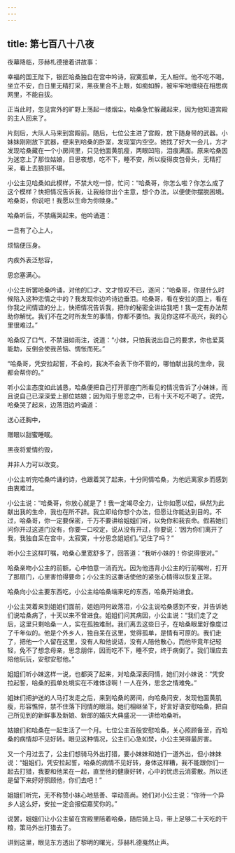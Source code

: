 ```yaml
---
---
---
```

title: 第七百八十八夜
---






夜幕降临，莎赫札德接着讲故事：





幸福的国王陛下，银匠哈桑独自在宫中吟诗，寂寞孤单，无人相伴。他不吃不喝，坐立不安，白日里无精打采，黑夜里合不上眼，如痴如醉，被牢牢地缠绕在相思病网里，不能自拔。

正当此时，忽见宫外的旷野上荡起一缕烟尘。哈桑急忙躲藏起来，因为他知道宫殿的主人回来了。

片刻后，大队人马来到宫殿前。随后，七位公主进了宫殿，放下随身带的武器。小妹妹刚刚放下武器，便来到哈桑的卧室，发现室内空空。她找了好大一会儿，方才发现哈桑藏在一个小房间里，只见他面黄肌瘦，两眼凹陷，泪痕满面。原来哈桑因为迷恋上了那位姑娘，日思夜想，吃不下，睡不安，所以瘦得皮包骨头，无精打采，看上去狼狈不堪。

小公主见哈桑如此模样，不禁大吃一惊，忙问：“哈桑哥，你怎么啦？你怎么成了这个模样？快把情况告诉我，让我给你出个主意，想个办法，以便使你摆脱困境。哈桑哥，你说吧！我愿以生命为你赎身。”

哈桑听后，不禁痛哭起来。他吟诵道：


一旦有了心上人，

烦恼便压身。

内疾外表泛愁容，

思恋塞满心。



小公主听罢哈桑吟诵，对他的口才、文才惊叹不已，遂问：“哈桑哥，你是什么时候陷入这种恋情之中的？我发现你边吟诗边垂泪。哈桑哥，看在安拉的面上，看在你我之间情谊的分上，快把情况告诉我，把你的秘密全讲给我吧！我一定有办法帮助你解忧。我们不在之时所发生的事情，你都不要怕。我见你这样不高兴，我的心里很难过。”

哈桑叹了口气，不禁泪如雨注，说道：“小妹，只怕我说出自己的要求，你也爱莫能助，反倒会使我苦恼、惆怅而死。”

“哈桑哥，凭安拉起誓，不会的，我决不会丢下你不管的，哪怕献出我的生命，我都会帮你的。”

听小公主态度如此诚恳，哈桑便把自己打开那座门所看见的情况告诉了小妹妹，而且说自己已深深爱上那位姑娘；因为陷于思恋之中，已有十天不吃不喝了。说完，哈桑哭了起来，边落泪边吟诵道：


送心还胸中，

赠眼以甜蜜睡眠。

黑夜将爱情约毁，

并非人力可以改变。



小公主听完哈桑吟诵的诗，也跟着哭了起来，十分同情哈桑，为他远离家乡而感到由衷难过。

小公主说：“哈桑哥，你放心就是了！我一定竭尽全力，让你如愿以偿，纵然为此献出我的生命，我也在所不辞。我立即给你想个办法，但愿让你能达到目的。不过，哈桑哥，你一定要保密，千万不要讲给姐姐们听，以免你和我丧命。假若她们问你开过这道门没有，你要一口咬定，说从没有开过，你要说：‘因为你们离开了我，我独自呆在宫中，太寂寞，十分思念姐姐们。’记住了吗？”

听小公主这样叮嘱，哈桑心里宽舒多了，回答道：“我听小妹的！你说得很对。”

哈桑亲吻小公主的前额，心中怕意一消而光。因为他违背小公主的行前嘱咐，打开了那扇门，心里害怕得要命；小公主的这番话使他的紧张心情得以恢复正常。

哈桑向小公主要东西吃，小公主给哈桑端来吃的东西，哈桑开始进食。

小公主哭着来到姐姐们面前，姐姐问何故落泪，小公主说哈桑感到不安，并告诉她们说哈桑病了，十天以来不曾进食。姐姐们问其病因，小公主说：“我们走了之后，这里只剩哈桑一人，实在孤独难耐。我们离去这些日子，在哈桑眼里好像度过了千年似的。他是个外乡人，独自呆在这里，觉得孤单，是情有可原的。我们走了，把他一个人留在这里，没有人和他说话，没有人陪他散心，而他毕竟年纪轻轻，免不了想念母亲，思念朋伴，因而吃不下，睡不安，终于病倒了。我们理应去陪他玩玩，安慰安慰他。”

姐姐们听小妹这样一说，也都哭了起来，对哈桑深表同情，她们对小妹说：“凭安拉起誓，哈桑的孤单处境实在不难体谅啊！一人在外，思念之情难免。”

姐妹们把护送的人马打发走之后，来到哈桑的房间，向哈桑问安，发现他面黄肌瘦，形容憔悴，禁不住落下同情的眼泪。她们相继坐下，好言好语安慰哈桑，把自己所见到的新鲜事及新娘、新郎的婚庆大典盛况一一讲给哈桑听。

姑娘们和哈桑在一起生活了一个月。七位公主百般安慰哈桑，关心照顾备至，而哈桑的病情却不见好转。眼见这种情况，公主们心急如焚，小公主哭得最厉害。

又一个月过去了，公主们想骑马外出打猎，要小妹妹和她们一道外出，但小妹妹说：“姐姐们，凭安拉起誓，哈桑的病情不见好转，身体这样糟，我不能跟你们一起去打猎，我要和他呆在一起，直至他的健康好转，心中的忧虑云消雾散。所以还是留下来好好照顾他，你们去吧！”

姐姐们听完，无不称赞小妹心地慈善、举动高尚。她们对小公主说：“你待一个异乡人这么好，安拉一定会报偿嘉奖你的。”

说罢，姐姐们让小公主留在宫殿里陪着哈桑，随后骑上马，带上足够二十天吃的干粮，策马外出打猎去了。





讲到这里，眼见东方透出了黎明的曙光，莎赫札德戛然止声。